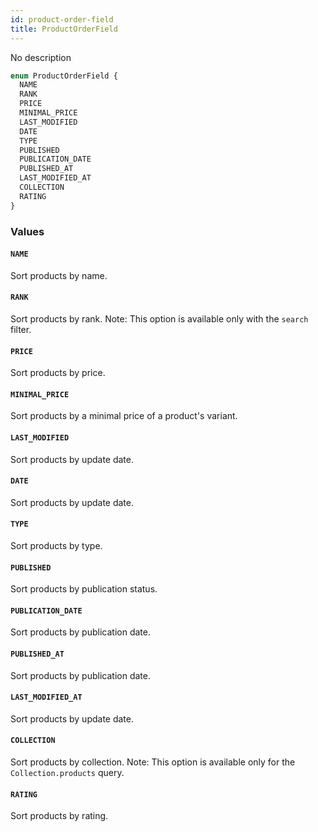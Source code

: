 ```yaml
---
id: product-order-field
title: ProductOrderField
---
```



No description

```graphql
enum ProductOrderField {
  NAME
  RANK
  PRICE
  MINIMAL_PRICE
  LAST_MODIFIED
  DATE
  TYPE
  PUBLISHED
  PUBLICATION_DATE
  PUBLISHED_AT
  LAST_MODIFIED_AT
  COLLECTION
  RATING
}
```


### Values

#### `NAME` 

Sort products by name.


#### `RANK` 

Sort products by rank. Note: This option is available only with the `search` filter.


#### `PRICE` 

Sort products by price.


#### `MINIMAL_PRICE` 

Sort products by a minimal price of a product's variant.


#### `LAST_MODIFIED` 

Sort products by update date.


#### `DATE` 

Sort products by update date.


#### `TYPE` 

Sort products by type.


#### `PUBLISHED` 

Sort products by publication status.


#### `PUBLICATION_DATE` 

Sort products by publication date.


#### `PUBLISHED_AT` 

Sort products by publication date.


#### `LAST_MODIFIED_AT` 

Sort products by update date.


#### `COLLECTION` 

Sort products by collection. Note: This option is available only for the `Collection.products` query.


#### `RATING` 

Sort products by rating.




